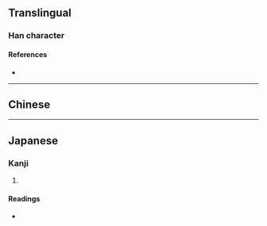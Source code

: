 {{character info/new}}
==Translingual==

===Han character===
{{Han char|rn=102|rad=田|as=13|sn=18|four=|canj=WMWM|ids=⿰田畺}}

====References====
* {{Han ref|kx=0766.300|dkj=21956|hdz=42553.060|uh=7585|ud=30085}}

----

==Chinese==
{{zh-see|疆|v}}

----

==Japanese==

===Kanji===
{{ja-kanji|grade=|rs=田13}}

# {{defn|lang=ja|sort=田13}}

====Readings====
* {{ja-readings|on=[[きょう]] (kyō), [[こう]] (kō)|kun=[[さかい]] (sakai)|nanori=}}